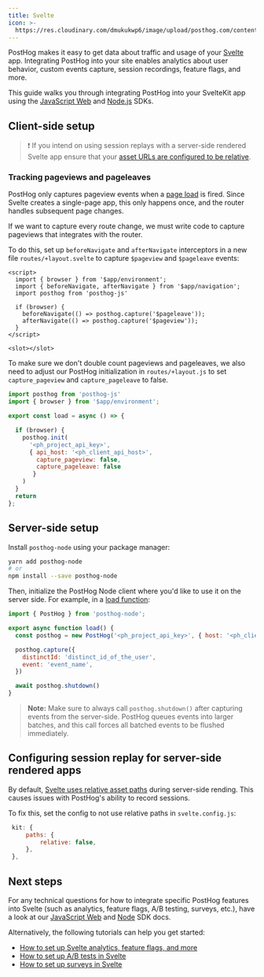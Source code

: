 ```yaml
---
title: Svelte
icon: >-
  https://res.cloudinary.com/dmukukwp6/image/upload/posthog.com/contents/docs/integrate/frameworks/svelte.svg
---
```


PostHog makes it easy to get data about traffic and usage of your [Svelte](https://svelte.dev/) app. Integrating PostHog into your site enables analytics about user behavior, custom events capture, session recordings, feature flags, and more.

This guide walks you through integrating PostHog into your SvelteKit app using the [JavaScript Web](/docs/libraries/js) and [Node.js](/docs/libraries/node) SDKs.

## Client-side setup


<SvelteInstall />

> ❗️ If you intend on using session replays with a server-side rendered Svelte app ensure that your [asset URLs are configured to be relative](/docs/session-replay/troubleshooting#ensure-assets-are-imported-from-the-base-URL-in-Svelte).

### Tracking pageviews and pageleaves

PostHog only captures pageview events when a [page load](https://developer.mozilla.org/en-US/docs/Web/API/Window/load_event) is fired. Since Svelte creates a single-page app, this only happens once, and the router handles subsequent page changes.

If we want to capture every route change, we must write code to capture pageviews that integrates with the router.

To do this, set up `beforeNavigate` and `afterNavigate` interceptors in a new file `routes/+layout.svelte` to capture `$pageview` and `$pageleave` events:

```svelte file=+layout.svelte
<script>
  import { browser } from '$app/environment';
  import { beforeNavigate, afterNavigate } from '$app/navigation';
  import posthog from 'posthog-js'

  if (browser) {
    beforeNavigate(() => posthog.capture('$pageleave'));
    afterNavigate(() => posthog.capture('$pageview'));
  }
</script>

<slot></slot>
```

To make sure we don't double count pageviews and pageleaves, we also need to adjust our PostHog initialization in `routes/+layout.js` to set `capture_pageview` and `capture_pageleave` to false.

```js file=routes/+layout.js
import posthog from 'posthog-js'
import { browser } from '$app/environment';

export const load = async () => {

  if (browser) {
    posthog.init(
      '<ph_project_api_key>',
      { api_host: '<ph_client_api_host>',
        capture_pageview: false,
        capture_pageleave: false
       }
    )
  }
  return
};
```

## Server-side setup

Install `posthog-node` using your package manager:

```bash
yarn add posthog-node
# or
npm install --save posthog-node
```

Then, initialize the PostHog Node client where you'd like to use it on the server side. For example, in a [load function](https://kit.svelte.dev/docs/load#page-data):

```js file=routes/+page.server.js
import { PostHog } from 'posthog-node';

export async function load() {
  const posthog = new PostHog('<ph_project_api_key>', { host: '<ph_client_api_host>' });

  posthog.capture({
    distinctId: 'distinct_id_of_the_user',
    event: 'event_name',
  })

  await posthog.shutdown()
}
```

> **Note:** Make sure to always call `posthog.shutdown()` after capturing events from the server-side. PostHog queues events into larger batches, and this call forces all batched events to be flushed immediately.

## Configuring session replay for server-side rendered apps

By default, [Svelte uses relative asset paths](https://kit.svelte.dev/docs/configuration) during server-side rending. This causes issues with PostHog's ability to record sessions.

To fix this, set the config to not use relative paths in `svelte.config.js`:

```js
 kit: {
     paths: {
         relative: false,
     },
 },
```

## Next steps

For any technical questions for how to integrate specific PostHog features into Svelte (such as analytics, feature flags, A/B testing, surveys, etc.), have a look at our [JavaScript Web](/docs/libraries/js/features) and [Node]((/docs/libraries/node)) SDK docs.

Alternatively, the following tutorials can help you get started:

- [How to set up Svelte analytics, feature flags, and more](/tutorials/svelte-analytics)
- [How to set up A/B tests in Svelte](/tutorials/svelte-ab-tests)
- [How to set up surveys in Svelte](/tutorials/svelte-surveys)

